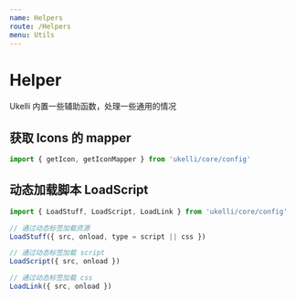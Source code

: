 ```yaml
---
name: Helpers
route: /Helpers
menu: Utils
---
```


# Helper

Ukelli 内置一些辅助函数，处理一些通用的情况

## 获取 Icons 的 mapper

```js
import { getIcon, getIconMapper } from 'ukelli/core/config'
```

## 动态加载脚本 LoadScript

```js
import { LoadStuff, LoadScript, LoadLink } from 'ukelli/core/config'

// 通过动态标签加载资源
LoadStuff({ src, onload, type = script || css })

// 通过动态标签加载 script
LoadScript({ src, onload })

// 通过动态标签加载 css
LoadLink({ src, onload })
```
